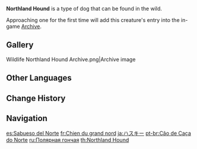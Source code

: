{{About|the wildlife|the furnishing|Northland Hound (Furnishing)}}
{{Wildlife Infobox
|type        = Wildlife
|family      = Beasts
|group       = Dogs
|image       = Wildlife Northland Hound Icon.png
|description = Humanity's best friend!<br>These originate from a canine species from the far north and have a body of thick gray-white fur. They are quite hardy against the cold and are of an honest and lively character. It is highly inadvisable to leave them alone in a room with a squirrel.
}}
'''Northland Hound''' is a type of dog that can be found in the wild.

Approaching one for the first time will add this creature's entry into the in-game [[Archive]].

==Gallery==
<gallery>
Wildlife Northland Hound Archive.png|Archive image
</gallery>

==Other Languages==
{{Other Languages
|en      = Northland Hound
|zhs     = 北地犬
|zhs_rm  = Běidì Quǎn
|zht     = 北地犬
|zht_rm  = Běidì Quǎn
|zh_tl   = Northland Dog
|ja      = ハスキー
|ja_rm   = Hasukii
|ja_tl   = {{w|Husky}}
|ko      = 북극견
|ko_rm   = Bukgeuk-gyeon
|ko_tl   = Arctic Dog
|es      = Sabueso del Norte
|es_tl   = Hound of the North
|fr      = Chien du grand nord
|fr_tl   = Dog from the Far North
|ru      = Полярная гончая
|ru_tl   = Polar Hound
|th      = Northland Hound
|vi      = Chó Bắc Địa
|vi_tl   = 
|de      = Nordischer Hund
|de_tl   = Nordic Dog
|id      = Northland Hound
|pt      = Cão de Caça do Norte
|pt_tl   = 
|tr      = Kuzey Köpeği
|tr_tl   = Northern Dog
|it      = Segugio del Nord
|it_tl   = 
}}

==Change History==
{{Change History|1.0}}

==Navigation==
{{Wildlife Navbox}}

[[es:Sabueso del Norte]]
[[fr:Chien du grand nord]]
[[ja:ハスキー]]
[[pt-br:Cão de Caça do Norte]]
[[ru:Полярная гончая]]
[[th:Northland Hound]]
